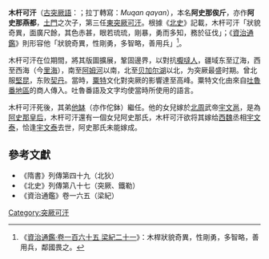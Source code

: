 {{noteTA
|T=木杆可汗
|1=木杆可汗
}}
'''木杆可汗'''（[[古突厥語|古突厥語]]：{{lang|otk|{{Script/Orkhon|𐰢𐰆𐰴𐰣𐰴𐰍𐰣}}}}；拉丁轉寫：''Muqan qaγan''），本名'''阿史那俟斤'''，亦作'''阿史那燕都'''，[[土門可汗|土門]]之次子，第三任[[東突厥可汗列表|東突厥可汗]]。根據《[[北史|北史]]》記載，木杆可汗「狀貌奇異，面廣尺餘，其色赤甚，眼若琉琉，剛暴，勇而多知，務於征伐」；《[[資治通鑑|資治通鑑]]》則形容他「狀貌奇異，性剛勇，多智略，善用兵」<ref>《[[s:資治通鑑/卷165|資治通鑑·卷一百六十五 梁紀二十一]]》：木桿狀貌奇異，性剛勇，多智略，善用兵，鄰國畏之。</ref>。
 
木杆可汗在位期間，將其版圖擴展，鞏固邊界，以對抗[[嚈噠人|嚈噠人]]，疆域东至辽海，西至西海（今[[里海|里海]]），南至[[阿姆河|阿姆河]]以南，北至[[贝加尔湖|贝加尔湖]]以北，为突厥最盛时期。曾北服[[堅昆|堅昆]]，东败[[契丹|契丹]]。當時，[[粟特|粟特]]文化對突厥的影響達至高峰。粟特文化由來自[[吐魯番地區|吐魯番地區]]的商人傳入。吐魯番語及文字均使當時所使用的語言。
 
木杆可汗死後，其弟[[他缽|他缽]]（亦作佗鉢）繼任。他的女兒嫁於[[北周|北周]]武帝[[宇文邕|宇文邕]]，是為[[阿史那皇后|阿史那皇后]]，木杆可汗還有一個女兒阿史那氏，木杆可汗欲将其嫁给[[西魏|西魏]]丞相[[宇文泰|宇文泰]]，恰逢[[宇文泰|宇文泰]]去世，阿史那氏未能嫁成。



{{s-start}}
{{s-bef|before=[[乙息記|乙息記]]}}
{{s-ttl|title=[[東突厥可汗列表|東突厥可汗]]|years=553年－572年}}
{{s-aft|after=[[他缽|他缽]]}}
{{end}}

== 參考文獻 ==
{{Reflist|120em}}
* 《隋書》列傳第四十九（北狄）
* 《北史》列傳第八十七（突厥、鐵勒）
* 《資治通鑑》卷一六五（梁紀）

{{突厥可汗}}

[[Category:突厥可汗|Category:突厥可汗]]

{{君王小作品}}